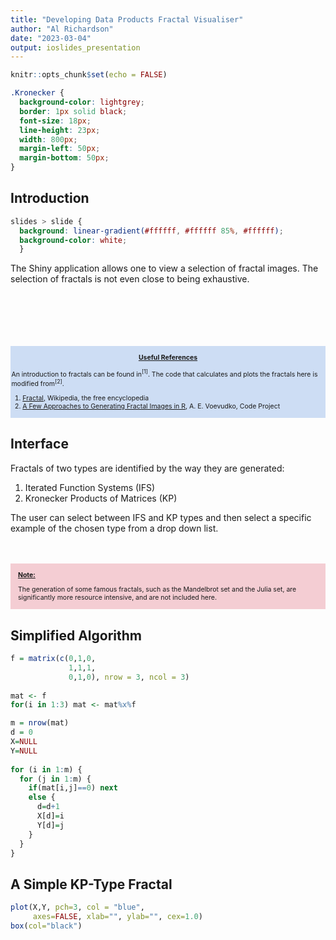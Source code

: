 ```yaml
---
title: "Developing Data Products Fractal Visualiser"
author: "Al Richardson"
date: "2023-03-04"
output: ioslides_presentation
---
```


```r
knitr::opts_chunk$set(echo = FALSE)
```

```css
.Kronecker {
  background-color: lightgrey;
  border: 1px solid black;
  font-size: 18px;
  line-height: 23px;
  width: 800px;
  margin-left: 50px;
  margin-bottom: 50px;
}
```

## Introduction
```css
slides > slide {
  background: linear-gradient(#ffffff, #ffffff 85%, #ffffff);
  background-color: white;
  }
```
The Shiny application allows one to view a selection of fractal images. The selection of fractals is not even close to being exhaustive.<br><br><br><br><br><br>

<div style='padding:0.1em; background-color:#cdddf4'><span style='font-size:75%'>
  <p style='margin-top:1em; text-align:center'>
    <b><u>Useful References</u></b>
  </p>
  <p style='margin-left:1em;'>
    An introduction to fractals can be found in$^{[1]}$. The code that calculates and plots the fractals here is modified from$^{[2]}$.

  1.  [Fractal](https://en.wikipedia.org/wiki/Fractal), Wikipedia, the free encyclopedia
  2.  [A Few Approaches to Generating Fractal Images in R](https://www.codeproject.com/Articles/1195034/A-Few-Approaches-to-Generating-Fractal-Images-in-R), A. E. Voevudko, Code Project
  </p>
</span></div>

## Interface
Fractals of two types are identified by the way they are generated:

1.  Iterated Function Systems (IFS)
2.  Kronecker Products of Matrices (KP)

The user can select between IFS and KP types and then select a specific example of the chosen type from a drop down list.<br><br><br>

<div style='padding:0.1em; background-color:#f4cdd3'>
<span style='font-size:75%'>
<p style='margin-top:1em; margin-left:1em; text-align:left'>
<b><u>Note:</u></b></p>
<p style='margin-left:1em;'>
    The generation of some famous fractals, such as the Mandelbrot set and the Julia set, are significantly more resource intensive, and are not included here.
</p></span></div>

## Simplified Algorithm
```r

f = matrix(c(0,1,0, 
             1,1,1, 
             0,1,0), nrow = 3, ncol = 3)
  
mat <- f
for(i in 1:3) mat <- mat%x%f

m = nrow(mat) 
d = 0
X=NULL 
Y=NULL
  
for (i in 1:m) {
  for (j in 1:m) {
    if(mat[i,j]==0) next 
    else {
      d=d+1 
      X[d]=i 
      Y[d]=j 
    } 
  }
}
```
## A Simple KP-Type Fractal
```r
plot(X,Y, pch=3, col = "blue", 
     axes=FALSE, xlab="", ylab="", cex=1.0)
box(col="black")
```




